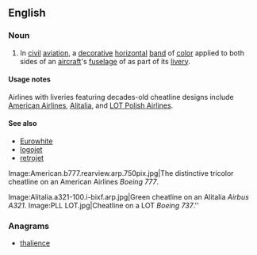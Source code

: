 ==English==

===Noun===
{{en-noun}}

# {{context|aviation|lang=en}} In [[civil]] [[aviation]], a [[decorative]] [[horizontal]] [[band]] of [[color]] applied to both sides of an [[aircraft]]'s [[fuselage]] of as part of its [[livery]]. 

====Usage notes====
Airlines with liveries featuring decades-old cheatline designs include [[w:American Airlines|American Airlines]], [[w:Alitalia|Alitalia]], and [[w:LOT Polish Airlines|LOT Polish Airlines]]. 

====See also====
* [[Eurowhite]]
* [[logojet]]
* [[retrojet]]
<gallery>
Image:American.b777.rearview.arp.750pix.jpg|The distinctive tricolor cheatline on an American Airlines  ''Boeing 777''.

Image:Alitalia.a321-100.i-bixf.arp.jpg|Green cheatline on an Alitalia ''Airbus A321''.
Image:PLL LOT.jpg|Cheatline on a LOT ''Boeing 737''.''
</gallery>

===Anagrams===
* [[thalience#English|thalience]]